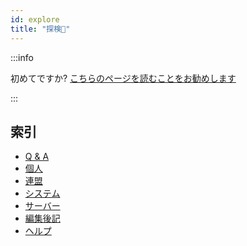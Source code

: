 ```yaml
---
id: explore
title: "探検🧭"
---
```


:::info

初めてですか? [こちらのページを読むことをお勧めします](./first-time)

:::

## 索引
 - [Q & A](https://vividarmy-wikinotes.vercel.app/q-and-a/)
 - [個人](https://vividarmy-wikinotes.vercel.app/personal/)
 - [連盟](https://vividarmy-wikinotes.vercel.app/union/)
 - [システム](https://vividarmy-wikinotes.vercel.app/system/)
 - [サーバー](https://vividarmy-wikinotes.vercel.app/server/)
 - [編集後記](https://vividarmy-wikinotes.vercel.app/blog/)
 - [ヘルプ](https://vividarmy-wikinotes.vercel.app/help/)
